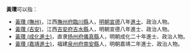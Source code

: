 '''黃瓚'''可以指：
* [[黃瓚_(撫州)|黃瓚 (撫州)]]，江西[[撫州府|撫州府]][[臨川縣|臨川縣]]人，[[明朝|明朝]][[宣德|宣德]]八年[[進士|進士]]、政治人物。
* [[黃瓚_(吉安)|黃瓚 (吉安)]]，江西[[吉安府|吉安府]][[吉水縣|吉水縣]]人，明朝宣德八年進士、政治人物。
* [[黃瓚_(成化進士)|黃瓚 (成化進士)]]，直隶[[扬州府|扬州府]][[儀真縣|儀真縣]]人，明朝成化二十年進士、政治人物。
* [[黃瓚_(嘉靖進士)|黃瓚 (嘉靖進士)]]，福建[[泉州府|泉州府]][[南安縣|南安縣]]人，明朝嘉靖二年進士、政治人物。
{{disambig|cat=二字黃姓人名消歧義}}